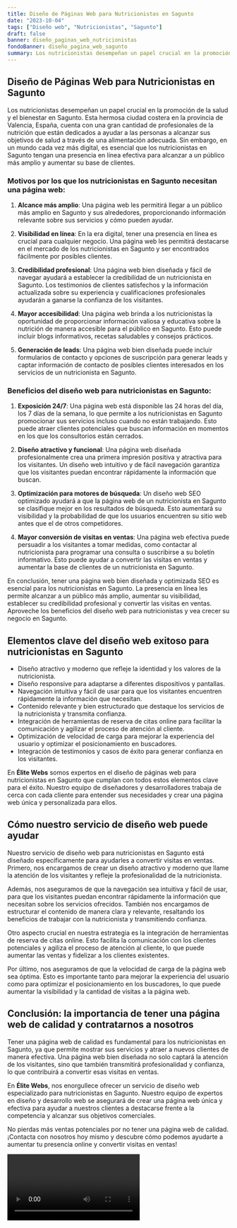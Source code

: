 ```yaml
---
title: Diseño de Páginas Web para Nutricionistas en Sagunto
date: "2023-10-04"
tags: ["Diseño web", "Nutricionistas", "Sagunto"]
draft: false
banner: diseño_paginas_web_nutricionistas
fondoBanner: diseño_pagina_web_sagunto
summary: Los nutricionistas desempeñan un papel crucial en la promoción de la salud y el bienestar en Sagunto. Esta hermosa ciudad costera en la provincia de Valencia, España, cuenta con una gran cantidad de profesionales de la nutrición que están dedicados a ayudar a las personas a alcanzar sus objetivos de salud a través de una alimentación adecuada. Sin embargo, en un mundo cada vez más digital, es esencial que los nutricionistas en Sagunto tengan una presencia en línea efectiva para alcanzar a un público más amplio y aumentar su base de clientes.
---
```



## Diseño de Páginas Web para Nutricionistas en Sagunto

Los nutricionistas desempeñan un papel crucial en la promoción de la salud y el bienestar en Sagunto. Esta hermosa ciudad costera en la provincia de Valencia, España, cuenta con una gran cantidad de profesionales de la nutrición que están dedicados a ayudar a las personas a alcanzar sus objetivos de salud a través de una alimentación adecuada. Sin embargo, en un mundo cada vez más digital, es esencial que los nutricionistas en Sagunto tengan una presencia en línea efectiva para alcanzar a un público más amplio y aumentar su base de clientes.

### Motivos por los que los nutricionistas en Sagunto necesitan una página web:

1. **Alcance más amplio**: Una página web les permitirá llegar a un público más amplio en Sagunto y sus alrededores, proporcionando información relevante sobre sus servicios y cómo pueden ayudar.

2. **Visibilidad en línea**: En la era digital, tener una presencia en línea es crucial para cualquier negocio. Una página web les permitirá destacarse en el mercado de los nutricionistas en Sagunto y ser encontrados fácilmente por posibles clientes.

3. **Credibilidad profesional**: Una página web bien diseñada y fácil de navegar ayudará a establecer la credibilidad de un nutricionista en Sagunto. Los testimonios de clientes satisfechos y la información actualizada sobre su experiencia y cualificaciones profesionales ayudarán a ganarse la confianza de los visitantes.

4. **Mayor accesibilidad**: Una página web brinda a los nutricionistas la oportunidad de proporcionar información valiosa y educativa sobre la nutrición de manera accesible para el público en Sagunto. Esto puede incluir blogs informativos, recetas saludables y consejos prácticos.

5. **Generación de leads**: Una página web bien diseñada puede incluir formularios de contacto y opciones de suscripción para generar leads y captar información de contacto de posibles clientes interesados en los servicios de un nutricionista en Sagunto.

### Beneficios del diseño web para nutricionistas en Sagunto:

1. **Exposición 24/7**: Una página web está disponible las 24 horas del día, los 7 días de la semana, lo que permite a los nutricionistas en Sagunto promocionar sus servicios incluso cuando no están trabajando. Esto puede atraer clientes potenciales que buscan información en momentos en los que los consultorios están cerrados.

2. **Diseño atractivo y funcional**: Una página web diseñada profesionalmente crea una primera impresión positiva y atractiva para los visitantes. Un diseño web intuitivo y de fácil navegación garantiza que los visitantes puedan encontrar rápidamente la información que buscan.

3. **Optimización para motores de búsqueda**: Un diseño web SEO optimizado ayudará a que la página web de un nutricionista en Sagunto se clasifique mejor en los resultados de búsqueda. Esto aumentará su visibilidad y la probabilidad de que los usuarios encuentren su sitio web antes que el de otros competidores.

4. **Mayor conversión de visitas en ventas**: Una página web efectiva puede persuadir a los visitantes a tomar medidas, como contactar al nutricionista para programar una consulta o suscribirse a su boletín informativo. Esto puede ayudar a convertir las visitas en ventas y aumentar la base de clientes de un nutricionista en Sagunto.

En conclusión, tener una página web bien diseñada y optimizada SEO es esencial para los nutricionistas en Sagunto. La presencia en línea les permite alcanzar a un público más amplio, aumentar su visibilidad, establecer su credibilidad profesional y convertir las visitas en ventas. Aproveche los beneficios del diseño web para nutricionistas y vea crecer su negocio en Sagunto.

<GifSeo />

<Cta />

## Elementos clave del diseño web exitoso para nutricionistas en Sagunto

- Diseño atractivo y moderno que refleje la identidad y los valores de la nutricionista.
- Diseño responsive para adaptarse a diferentes dispositivos y pantallas.
- Navegación intuitiva y fácil de usar para que los visitantes encuentren rápidamente la información que necesitan.
- Contenido relevante y bien estructurado que destaque los servicios de la nutricionista y transmita confianza.
- Integración de herramientas de reserva de citas online para facilitar la comunicación y agilizar el proceso de atención al cliente.
- Optimización de velocidad de carga para mejorar la experiencia del usuario y optimizar el posicionamiento en buscadores.
- Integración de testimonios y casos de éxito para generar confianza en los visitantes.

En **Élite Webs** somos expertos en el diseño de páginas web para nutricionistas en Sagunto que cumplan con todos estos elementos clave para el éxito. Nuestro equipo de diseñadores y desarrolladores trabaja de cerca con cada cliente para entender sus necesidades y crear una página web única y personalizada para ellos.

## Cómo nuestro servicio de diseño web puede ayudar

Nuestro servicio de diseño web para nutricionistas en Sagunto está diseñado específicamente para ayudarles a convertir visitas en ventas. Primero, nos encargamos de crear un diseño atractivo y moderno que llame la atención de los visitantes y refleje la profesionalidad de la nutricionista.

Además, nos aseguramos de que la navegación sea intuitiva y fácil de usar, para que los visitantes puedan encontrar rápidamente la información que necesitan sobre los servicios ofrecidos. También nos encargamos de estructurar el contenido de manera clara y relevante, resaltando los beneficios de trabajar con la nutricionista y transmitiendo confianza.

Otro aspecto crucial en nuestra estrategia es la integración de herramientas de reserva de citas online. Esto facilita la comunicación con los clientes potenciales y agiliza el proceso de atención al cliente, lo que puede aumentar las ventas y fidelizar a los clientes existentes.

Por último, nos aseguramos de que la velocidad de carga de la página web sea óptima. Esto es importante tanto para mejorar la experiencia del usuario como para optimizar el posicionamiento en los buscadores, lo que puede aumentar la visibilidad y la cantidad de visitas a la página web.

## Conclusión: la importancia de tener una página web de calidad y contratarnos a nosotros

Tener una página web de calidad es fundamental para los nutricionistas en Sagunto, ya que permite mostrar sus servicios y atraer a nuevos clientes de manera efectiva. Una página web bien diseñada no solo captará la atención de los visitantes, sino que también transmitirá profesionalidad y confianza, lo que contribuirá a convertir esas visitas en ventas.

En **Élite Webs**, nos enorgullece ofrecer un servicio de diseño web especializado para nutricionistas en Sagunto. Nuestro equipo de expertos en diseño y desarrollo web se asegurará de crear una página web única y efectiva para ayudar a nuestros clientes a destacarse frente a la competencia y alcanzar sus objetivos comerciales.

No pierdas más ventas potenciales por no tener una página web de calidad. ¡Contacta con nosotros hoy mismo y descubre cómo podemos ayudarte a aumentar tu presencia online y convertir visitas en ventas!

<Video />

<CtaBot job="Nutricionistas" city="Sagunto" />

<Gmaps query="Sagunto+españa+maps" />
